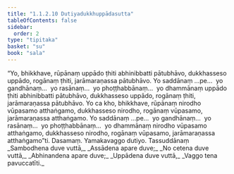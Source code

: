 ```yaml
---
title: "1.1.2.10 Dutiyadukkhuppādasutta"
tableOfContents: false
sidebar:
  order: 2
type: "tipitaka"
basket: "su"
book: "sala"
---
```



<DynamicBreadcrumb />

<Division number="22" book="sala" bookNo="13" page="247">

<Paragraph number="57" book="sala">
“Yo, bhikkhave, rūpānaṃ uppādo ṭhiti abhinibbatti pātubhāvo, dukkhasseso uppādo, rogānaṃ ṭhiti, jarāmaraṇassa pātubhāvo. Yo saddānaṃ …pe…  yo gandhānaṃ…  yo rasānaṃ…  yo phoṭṭhabbānaṃ…  yo dhammānaṃ uppādo ṭhiti abhinibbatti pātubhāvo, dukkhasseso uppādo, rogānaṃ ṭhiti, jarāmaraṇassa pātubhāvo.
</Paragraph>

<Paragraph number="58" book="sala">
Yo ca kho, bhikkhave, rūpānaṃ nirodho vūpasamo atthaṅgamo, dukkhasseso nirodho, rogānaṃ vūpasamo, jarāmaraṇassa atthaṅgamo. Yo saddānaṃ …pe…  yo gandhānaṃ…  yo rasānaṃ…  yo phoṭṭhabbānaṃ…  yo dhammānaṃ nirodho vūpasamo atthaṅgamo, dukkhasseso nirodho, rogānaṃ vūpasamo, jarāmaraṇassa atthaṅgamo”ti.

</Paragraph>
</Division>

<Paragraph number="59" type="center" book="sala">
Dasamaṃ.



</Paragraph>

<Paragraph number="60" type="center" book="sala">
Yamakavaggo dutiyo.



</Paragraph>

<Paragraph number="61" type="center" book="sala">
Tassuddānaṃ


</Paragraph>

<Paragraph number="62" type="verses" book="sala">
_Sambodhena duve vuttā,_  
_Assādena apare duve;_  
_No cetena duve vuttā,_  
_Abhinandena apare duve;_  
_Uppādena duve vuttā,_  
_Vaggo tena pavuccatīti._
</Paragraph>